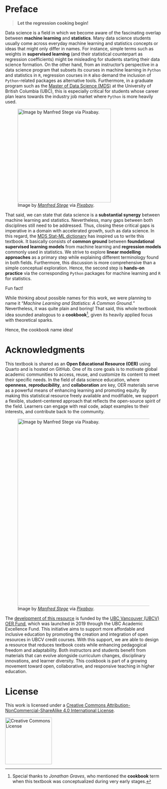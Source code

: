 <!-- Google tag (gtag.js) -->
<script async src="https://www.googletagmanager.com/gtag/js?id=G-7PRVEBE1EF"></script>
<script>
  window.dataLayer = window.dataLayer || [];
  function gtag(){dataLayer.push(arguments);}
  gtag('js', new Date());

  gtag('config', 'G-7PRVEBE1EF');
</script>

# Preface {.unnumbered}

> **Let the regression cooking begin!**

Data science is a field in which we become aware of the fascinating overlap between **machine learning** and **statistics**. Many data science students usually come across everyday machine learning and statistics concepts or ideas that might only differ in names. For instance, simple terms such as weights in **supervised learning** (and their statistical counterpart as regression coefficients) might be misleading for students starting their data science formation. On the other hand, from an instructor's perspective in a data science program that subsets its courses in machine learning in `Python` and statistics in `R`, regression courses in `R` also demand the inclusion of `Python`-related packages as alternative tools. Furthermore, in a graduate program such as the [Master of Data Science (MDS)](https://masterdatascience.ubc.ca/) at the University of British Columbia (UBC), this is especially critical for students whose career plan leans towards the industry job market where `Python` is more heavily used.

![Image by [*Manfred Stege*](https://pixabay.com/users/manfredsteger-1848497/) via [*Pixabay*](https://pixabay.com/vectors/creative-raspberry-pi-circuit-7426705/).](book/img/creative.png){width="300"}

That said, we can state that data science is a **substantial synergy** between machine learning and statistics. Nevertheless, many gaps between both disciplines still need to be addressed. Thus, closing these critical gaps is imperative in a domain with accelerated growth, such as data science. In this regard, the [MDS Stat-ML dictionary](https://ubc-mds.github.io/resources_pages/terminology/) has inspired us to write this textbook. It basically consists of **common ground** between **foundational supervised learning models** from machine learning and **regression models** commonly used in statistics. We strive to explore **linear modelling approaches** as a primary step while explaining different terminology found in both fields. Furthermore, this discussion is more comprehensive than a simple conceptual exploration. Hence, the second step is **hands-on practice** via the corresponding `Python` packages for machine learning and `R` for statistics.

::: {.Warning}
::::{.Warning-header}
Fun fact!
::::
::::{.Warning-container}
While thinking about possible names for this work, we were planning to name it "*Machine Learning and Statistics: A Common Ground.*" Nevertheless, it was quite plain and boring! That said, this whole textbook idea sounded analogous to a **cookbook**[^1], given its heavily applied focus with theoretical sparks.\

Hence, the cookbook name idea!
::::
:::

[^1]: Special thanks to *Jonathan Graves*, who mentioned the **cookbook** term when this textbook was conceptualized during very early stages.

# Acknowledgments

This textbook is shared as an **Open Educational Resource (OER)** using Quarto and is hosted on GitHub. One of its core goals is to motivate global academic communities to access, reuse, and customize its content to meet their specific needs. In the field of data science education, where **openness**, **reproducibility**, and **collaboration** are key, OER materials serve as a powerful means of enhancing learning and promoting equity. By making this statistical resource freely available and modifiable, we support a flexible, student-centered approach that reflects the open-source spirit of the field. Learners can engage with real code, adapt examples to their interests, and contribute back to the community.

![Image by [*Manfred Stege*](https://pixabay.com/users/manfredsteger-1848497/) via [*Pixabay*](https://pixabay.com/vectors/pixel-cells-pixel-to-learn-3674125/).](book/img/oer.png){width="600"}

The [development of this resource](https://oerfund.open.ubc.ca/the-regression-cookbook-a-structured-data-science-based-approach-to-a-comprehensive-regression-analysis-toolbox/) is funded by the [UBC Vancouver (UBCV) OER Fund](https://oerfund.open.ubc.ca/), which was launched in 2019 through the UBC Academic Excellence Fund. This initiative aims to support more affordable and inclusive education by promoting the creation and integration of open resources in UBCV credit courses. With this support, we are able to design a resource that reduces textbook costs while enhancing pedagogical freedom and adaptability. Both instructors and students benefit from materials that can evolve alongside curriculum changes, disciplinary innovations, and learner diversity. This cookbook is part of a growing movement toward open, collaborative, and responsive teaching in higher education.

# License {.unnumbered}

This work is licensed under a <a rel="license" href="http://creativecommons.org/licenses/by-nc-sa/4.0/">Creative Commons Attribution-NonCommercial-ShareAlike 4.0 International License</a>.

<a rel="license" href="http://creativecommons.org/licenses/by-nc-sa/4.0/"><img alt="Creative Commons License" style="border-width:0"  width="150"  src="img/by-nc-sa.png" /></a>
